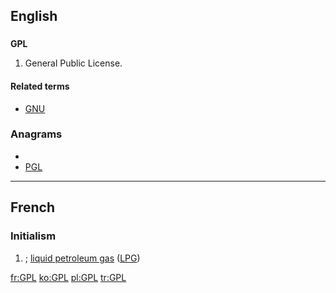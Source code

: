 ==English==
{{wikipedia|GNU General Public License}}

==={{initialism}}===
'''GPL'''

# General Public License.

====Related terms====
* [[GNU]]

===Anagrams===
* {{alphagram|[[GLP#English|GLP]]}} 
* [[PGL#English|PGL]]


----

==French==
{{wikipedia|Gaz de pétrole liquéfié|lang=fr}}

===Initialism===
{{infl|fr|initialism}}

# {{form of|initialism|[[gaz de pétrole liquéfié|Gaz de Pétrole Liquéfié]]|nodot=1}}; [[liquid petroleum gas]] ([[LPG]])

[[fr:GPL]]
[[ko:GPL]]
[[pl:GPL]]
[[tr:GPL]]